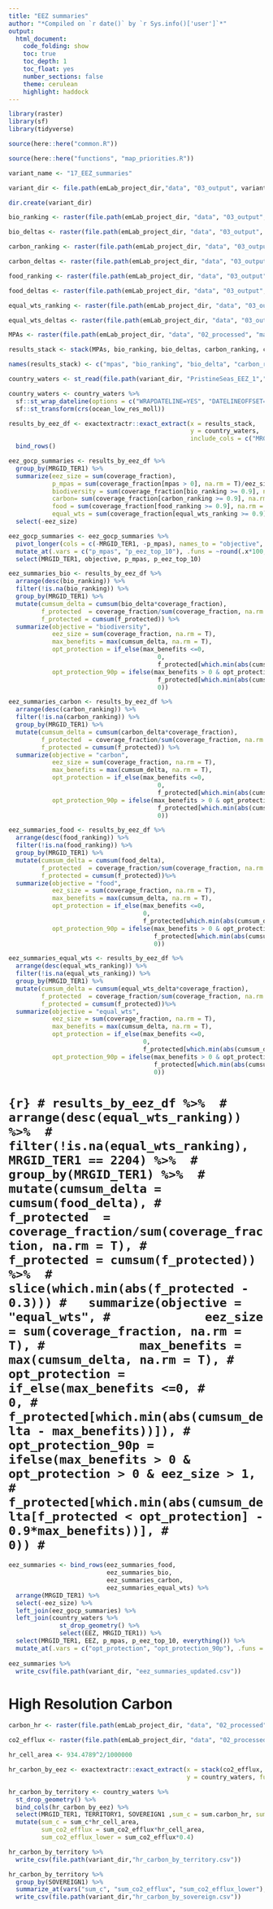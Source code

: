 ```yaml
---
title: "EEZ summaries"
author: "*Compiled on `r date()` by `r Sys.info()['user']`*"
output: 
  html_document:
    code_folding: show
    toc: true
    toc_depth: 1
    toc_float: yes
    number_sections: false
    theme: cerulean
    highlight: haddock
---
```


```r
library(raster)
library(sf)
library(tidyverse)

source(here::here("common.R"))

source(here::here("functions", "map_priorities.R"))

variant_name <- "17_EEZ_summaries"

variant_dir <- file.path(emLab_project_dir,"data", "03_output", variant_name)

dir.create(variant_dir)
```

```r
bio_ranking <- raster(file.path(emLab_project_dir, "data", "03_output", "05_spp_wts_smts_provs_MPAs", "ranking_raster.tif"))

bio_deltas <- raster(file.path(emLab_project_dir, "data", "03_output", "05_spp_wts_smts_provs_MPAs", "delta_v_raster.tif"))

carbon_ranking <- raster(file.path(emLab_project_dir, "data", "03_output", "06_carbon", "ranking_raster_updated.tif"))

carbon_deltas <- raster(file.path(emLab_project_dir, "data", "03_output", "06_carbon", "delta_v_raster_updated.tif"))

food_ranking <- raster(file.path(emLab_project_dir, "data", "03_output", "07_food", "ray","ranking_raster_a2.tif"))

food_deltas <- raster(file.path(emLab_project_dir, "data", "03_output", "07_food", "ray","delta_v_raster_a2.tif"))

equal_wts_ranking <- raster(file.path(emLab_project_dir, "data", "03_output", "11_multiple_objectives", "ranking_raster_equal_weights_a2.tif"))

equal_wts_deltas <- raster(file.path(emLab_project_dir, "data", "03_output", "11_multiple_objectives", "equal_wts_delta_v_raster_a2.tif"))

MPAs <- raster(file.path(emLab_project_dir, "data", "02_processed", "masks", "fully_highly_protected_reviewed_MPAs.tif"))

results_stack <- stack(MPAs, bio_ranking, bio_deltas, carbon_ranking, carbon_deltas, food_ranking, food_deltas, equal_wts_ranking, equal_wts_deltas)

names(results_stack) <- c("mpas", "bio_ranking", "bio_delta", "carbon_ranking", "carbon_delta", "food_ranking", "food_delta", "equal_wts_ranking", "equal_wts_delta")
```

```r
country_waters <- st_read(file.path(variant_dir, "PristineSeas_EEZ_1","Pristine_Seas_EEZ_Esri_1.shp")) 

country_waters <- country_waters %>% 
  sf::st_wrap_dateline(options = c("WRAPDATELINE=YES", "DATELINEOFFSET=180"), quiet = TRUE) %>% 
  sf::st_transform(crs(ocean_low_res_moll))

results_by_eez_df <- exactextractr::exact_extract(x = results_stack, 
                                                  y = country_waters, 
                                                  include_cols = c("MRGID_TER1", "EEZ", "TERRITORY1", "SOVEREIGN1")) %>% 
  bind_rows()
```

```r
eez_gocp_summaries <- results_by_eez_df %>% 
  group_by(MRGID_TER1) %>% 
  summarize(eez_size = sum(coverage_fraction),
            p_mpas = sum(coverage_fraction[mpas > 0], na.rm = T)/eez_size,
            biodiversity = sum(coverage_fraction[bio_ranking >= 0.9], na.rm = T)/eez_size,
            carbon= sum(coverage_fraction[carbon_ranking >= 0.9], na.rm = T)/eez_size,
            food = sum(coverage_fraction[food_ranking >= 0.9], na.rm = T)/eez_size,
            equal_wts = sum(coverage_fraction[equal_wts_ranking >= 0.9], na.rm = T)/eez_size) %>% 
  select(-eez_size)

eez_gocp_summaries <- eez_gocp_summaries %>% 
  pivot_longer(cols = c(-MRGID_TER1, -p_mpas), names_to = "objective", values_to = "p_eez_top_10") %>% 
  mutate_at(.vars = c("p_mpas", "p_eez_top_10"), .funs = ~round(.x*100, 2)) %>% 
  select(MRGID_TER1, objective, p_mpas, p_eez_top_10)
```

```r
eez_summaries_bio <- results_by_eez_df %>% 
  arrange(desc(bio_ranking)) %>% 
  filter(!is.na(bio_ranking)) %>% 
  group_by(MRGID_TER1) %>% 
  mutate(cumsum_delta = cumsum(bio_delta*coverage_fraction),
         f_protected  = coverage_fraction/sum(coverage_fraction, na.rm = T),
         f_protected = cumsum(f_protected)) %>% 
  summarize(objective = "biodiversity",
            eez_size = sum(coverage_fraction, na.rm = T),
            max_benefits = max(cumsum_delta, na.rm = T),
            opt_protection = if_else(max_benefits <=0,
                                         0,
                                         f_protected[which.min(abs(cumsum_delta - max_benefits))]),
            opt_protection_90p = ifelse(max_benefits > 0 & opt_protection > 0 & eez_size > 1,
                                         f_protected[which.min(abs(cumsum_delta[f_protected < opt_protection] - 0.9*max_benefits))],
                                         0))

eez_summaries_carbon <- results_by_eez_df %>% 
  arrange(desc(carbon_ranking)) %>% 
  filter(!is.na(carbon_ranking)) %>% 
  group_by(MRGID_TER1) %>% 
  mutate(cumsum_delta = cumsum(carbon_delta*coverage_fraction),
         f_protected  = coverage_fraction/sum(coverage_fraction, na.rm = T),
         f_protected = cumsum(f_protected)) %>% 
  summarize(objective = "carbon",
            eez_size = sum(coverage_fraction, na.rm = T),
            max_benefits = max(cumsum_delta, na.rm = T),
            opt_protection = if_else(max_benefits <=0,
                                         0,
                                         f_protected[which.min(abs(cumsum_delta - max_benefits))]),
            opt_protection_90p = ifelse(max_benefits > 0 & opt_protection > 0 & eez_size > 1,
                                         f_protected[which.min(abs(cumsum_delta[f_protected < opt_protection] - 0.9*max_benefits))],
                                         0))

eez_summaries_food <- results_by_eez_df %>% 
  arrange(desc(food_ranking)) %>% 
  filter(!is.na(food_ranking)) %>% 
  group_by(MRGID_TER1) %>% 
  mutate(cumsum_delta = cumsum(food_delta),
         f_protected  = coverage_fraction/sum(coverage_fraction, na.rm = T),
         f_protected = cumsum(f_protected))%>% 
  summarize(objective = "food",
            eez_size = sum(coverage_fraction, na.rm = T),
            max_benefits = max(cumsum_delta, na.rm = T),
            opt_protection = if_else(max_benefits <=0,
                                     0,
                                     f_protected[which.min(abs(cumsum_delta - max_benefits))]),
            opt_protection_90p = ifelse(max_benefits > 0 & opt_protection > 0 & eez_size > 1,
                                        f_protected[which.min(abs(cumsum_delta[f_protected < opt_protection] - 0.9*max_benefits))],
                                        0))

eez_summaries_equal_wts <- results_by_eez_df %>% 
  arrange(desc(equal_wts_ranking)) %>% 
  filter(!is.na(equal_wts_ranking)) %>% 
  group_by(MRGID_TER1) %>% 
  mutate(cumsum_delta = cumsum(equal_wts_delta*coverage_fraction),
         f_protected  = coverage_fraction/sum(coverage_fraction, na.rm = T),
         f_protected = cumsum(f_protected))%>% 
  summarize(objective = "equal_wts",
            eez_size = sum(coverage_fraction, na.rm = T),
            max_benefits = max(cumsum_delta, na.rm = T),
            opt_protection = if_else(max_benefits <=0,
                                     0,
                                     f_protected[which.min(abs(cumsum_delta - max_benefits))]),
            opt_protection_90p = ifelse(max_benefits > 0 & opt_protection > 0 & eez_size > 1,
                                        f_protected[which.min(abs(cumsum_delta[f_protected < opt_protection] - 0.9*max_benefits))],
                                        0))
```
# ```{r}
# results_by_eez_df %>% 
#   arrange(desc(equal_wts_ranking)) %>% 
#   filter(!is.na(equal_wts_ranking), MRGID_TER1 == 2204) %>% 
#   group_by(MRGID_TER1) %>% 
#   mutate(cumsum_delta = cumsum(food_delta),
#          f_protected  = coverage_fraction/sum(coverage_fraction, na.rm = T),
#          f_protected = cumsum(f_protected)) %>% 
#   slice(which.min(abs(f_protected - 0.3)))
#   summarize(objective = "equal_wts",
#             eez_size = sum(coverage_fraction, na.rm = T),
#             max_benefits = max(cumsum_delta, na.rm = T),
#             opt_protection = if_else(max_benefits <=0,
#                                      0,
#                                      f_protected[which.min(abs(cumsum_delta - max_benefits))]),
#             opt_protection_90p = ifelse(max_benefits > 0 & opt_protection > 0 & eez_size > 1,
#                                         f_protected[which.min(abs(cumsum_delta[f_protected < opt_protection] - 0.9*max_benefits))],
#                                         0))
# ```

```r
eez_summaries <- bind_rows(eez_summaries_food, 
                           eez_summaries_bio, 
                           eez_summaries_carbon, 
                           eez_summaries_equal_wts) %>% 
  arrange(MRGID_TER1) %>% 
  select(-eez_size) %>% 
  left_join(eez_gocp_summaries) %>% 
  left_join(country_waters %>% 
              st_drop_geometry() %>% 
              select(EEZ, MRGID_TER1)) %>% 
  select(MRGID_TER1, EEZ, p_mpas, p_eez_top_10, everything()) %>% 
  mutate_at(.vars = c("opt_protection", "opt_protection_90p"), .funs = ~round(.x*100, 2))
  
eez_summaries %>% 
  write_csv(file.path(variant_dir, "eez_summaries_updated.csv"))
```

# High Resolution Carbon

```r
carbon_hr <- raster(file.path(emLab_project_dir, "data", "02_processed", "impacts", "bottom_trawling", "carbon_hr.tif")) # Mg C km^2

co2_efflux <- raster(file.path(emLab_project_dir, "data", "02_processed", "impacts", "bottom_trawling", "co2_efflux.tif")) # Mg C km^2

hr_cell_area <- 934.4789^2/1000000

hr_carbon_by_eez <- exactextractr::exact_extract(x = stack(co2_efflux, carbon_hr), 
                                                 y = country_waters, fun = 'sum')

hr_carbon_by_territory <- country_waters %>% 
  st_drop_geometry() %>% 
  bind_cols(hr_carbon_by_eez) %>% 
  select(MRGID_TER1, TERRITORY1, SOVEREIGN1 ,sum_c = sum.carbon_hr, sum_co2_efflux = sum.co2_efflux) %>% 
  mutate(sum_c = sum_c*hr_cell_area,
         sum_co2_efflux = sum_co2_efflux*hr_cell_area,
         sum_co2_efflux_lower = sum_co2_efflux*0.4) 

hr_carbon_by_territory %>% 
  write_csv(file.path(variant_dir,"hr_carbon_by_territory.csv"))

hr_carbon_by_territory %>% 
  group_by(SOVEREIGN1) %>% 
  summarize_at(vars("sum_c", "sum_co2_efflux", "sum_co2_efflux_lower"), .funs = "sum") %>% 
  write_csv(file.path(variant_dir,"hr_carbon_by_sovereign.csv"))
```

